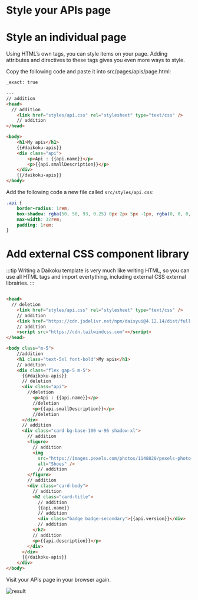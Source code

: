 
# Style your APIs page

# Style an individual page

Using HTML’s own <style></style> tags, you can style items on your page. Adding attributes and directives to these tags gives you even more ways to style.

Copy the following code and paste it into src/pages/apis/page.html:

```html title="src/pages/apis/page.html"
_exact: true

---
// addition
<head>
  // addition
    <link href="styles/api.css" rel="stylesheet" type="text/css" />
    // addition
</head>

<body>
    <h1>My apis</h1>
    {{#daikoku-apis}}
    <div class="api">
        <p>Api : {{api.name}}</p>
        <p>{{api.smallDescription}}</p>
    </div>
    {{/daikoku-apis}}
</body>
```

Add the following code a new file called `src/styles/api.css`:

```css title="src/styles/api.css"
.api {
    border-radius: 1rem;
    box-shadow: rgba(50, 50, 93, 0.25) 0px 2px 5px -1px, rgba(0, 0, 0, 0.3) 0px 1px 3px -1px;
    max-width: 32rem;
    padding: 1rem;
}
```

# Add external CSS component library

:::tip
Writing a Daikoku template is very much like writing HTML, so you can use all HTML tags and import evertything, including external CSS external librairies.
:::

```html title="src/pages/apis/page.html"

<head>
  // deletion
    <link href="styles/api.css" rel="stylesheet" type="text/css" />
    // addition
    <link href="https://cdn.jsdelivr.net/npm/daisyui@4.12.14/dist/full.min.css" rel="stylesheet" type="text/css" />
    // addition
    <script src="https://cdn.tailwindcss.com"></script>
</head>

<body class="m-5">
    //addition
    <h1 class="text-5xl font-bold">My apis</h1>
    // addition
    <div class="flex gap-5 m-5">
      {{#daikoku-apis}}
      // deletion
      <div class="api">
        //deletion
          <p>Api : {{api.name}}</p>
          //deletion
          <p>{{api.smallDescription}}</p>
          //deletion
      </div>
      // addition
      <div class="card bg-base-100 w-96 shadow-xl">
        // addition
        <figure>
          // addition
          <img
            src="https://images.pexels.com/photos/1148820/pexels-photo-1148820.jpeg"
            alt="Shoes" />
            // addition
        </figure>
        // addition
        <div class="card-body">
          // addition
          <h2 class="card-title">
            // addition
            {{api.name}}
            // addition
            <div class="badge badge-secondary">{{api.version}}</div>
            // addition
          </h2>
          // addition
          <p>{{api.description}}</p>
        </div>
      </div>
      {{/daikoku-apis}}
    </div>
</body>
```

Visit your APIs page in your browser again.

<div style={{textAlign: 'center', width: 500, border: '1px solid #eee', borderRadius: '.25rem' }}>
  <img
    src={APIStyling}
    alt="result"
  />
</div>
